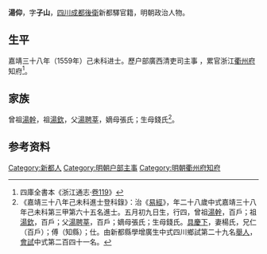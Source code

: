 {{明清人物信息框
| 姓名 = 湯仰
| 原名 =
| 圖片名稱= 
| 圖片大小 =
| 圖片說明 = 
| 最高職務 = 浙江衢州府知府
| 國家 = 大明
| 爵位 =
| 籍貫 = [[四川|四川]][[成都後衛|成都後衛]]新都驛
| 族裔 = 
| 字號 = 字子山
| 諡號 =
| 出生日期 = 五月初九日
| 出生地點 = 
| 逝世日期 = 卒年不詳 
| 逝世地點 =
| 墓葬 =
| 配偶 = 楊氏
| 親屬 = 
| 出身 =
* 嘉靖三十八年己未科同進士出身
| 經歷 =
| 著作 = 
}}
'''湯仰'''{{BD|1532年||？年||}}，字'''子山'''，[[四川|四川]][[成都後衛|成都後衛]]新都驛官籍，明朝政治人物。

==生平==
嘉靖三十八年（1559年）己未科进士。歷户部廣西清吏司主事 ，累官浙江[[衢州府|衢州府]]知府<ref>四庫全書本《浙江通志·[[s:浙江通志_(四庫全書本)/卷119|卷119]]》</ref>。

== 家族 ==
曾祖[[湯幹|湯幹]]，祖[[湯欽|湯欽]]，父[[湯聘莘|湯聘莘]]，嫡母張氏；生母錢氏<ref>《嘉靖三十八年己未科進士登科錄》：治《[[易經|易經]]》，年二十八歲中式嘉靖三十八年己未科第三甲第六十五名進士。五月初九日生，行四，曾祖[[湯幹|湯幹]]，百戶；祖[[湯欽|湯欽]]，百戶；父[[湯聘莘|湯聘莘]]，百戶；嫡母張氏；生母錢氏。[[具慶下|具慶下]]，妻楊氏，兄仁（百戶）；傅（知縣）；仕。由新都縣學增廣生中式四川鄉試第二十九名[[舉人|舉人]]，[[會試|會試]]中式第二百四十一名。</ref>。

== 参考资料 ==
{{reflist}}

{{嘉靖三十八年己未科殿试金榜}}

{{Authority control}}
{{DEFAULTSORT:Tang湯}}
[[Category:新都人|Category:新都人]]
[[Category:明朝户部主事|Category:明朝户部主事]]
[[Category:明朝衢州府知府|Category:明朝衢州府知府]]